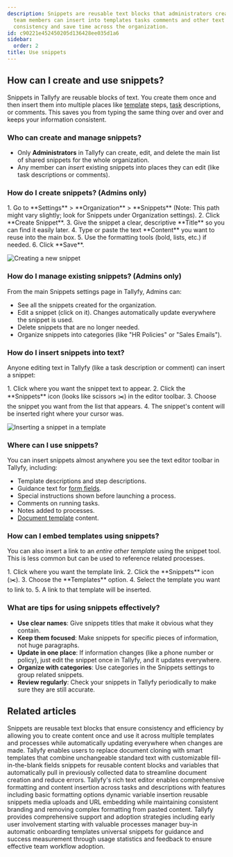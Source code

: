 ```yaml
---
description: Snippets are reusable text blocks that administrators create once and
  team members can insert into templates tasks comments and other text areas to maintain
  consistency and save time across the organization.
id: c90221e452450205d136428ee035d1a6
sidebar:
  order: 2
title: Use snippets
---
```



## How can I create and use snippets?

Snippets in Tallyfy are reusable blocks of text. You create them once and then insert them into multiple places like [template](/products/pro/documenting/templates/) steps, [task](/products/pro/tracking-and-tasks/tasks/) descriptions, or comments. This saves you from typing the same thing over and over and keeps your information consistent.

### Who can create and manage snippets?
- Only **Administrators** in Tallyfy can create, edit, and delete the main list of shared snippets for the whole organization.
- Any member can *insert* existing snippets into places they can edit (like task descriptions or comments).

### How do I create snippets? (Admins only)

<Steps>
1. Go to **Settings** > **Organization** > **Snippets** (Note: This path might vary slightly; look for Snippets under Organization settings).
2. Click **Create Snippet**.
3. Give the snippet a clear, descriptive **Title** so you can find it easily later.
4. Type or paste the text **Content** you want to reuse into the main box.
5. Use the formatting tools (bold, lists, etc.) if needed.
6. Click **Save**.
</Steps>

![Creating a new snippet](https://screenshots.tallyfy.com/tallyfy%2Fpro%2Fdesktop-light-create-snippet1701483433378.png)

### How do I manage existing snippets? (Admins only)

From the main Snippets settings page in Tallyfy, Admins can:
- See all the snippets created for the organization.
- Edit a snippet (click on it). Changes automatically update everywhere the snippet is used.
- Delete snippets that are no longer needed.
- Organize snippets into categories (like "HR Policies" or "Sales Emails").

### How do I insert snippets into text?

Anyone editing text in Tallyfy (like a task description or comment) can insert a snippet:

<Steps>
1. Click where you want the snippet text to appear.
2. Click the **Snippets** icon (looks like scissors ✂️) in the editor toolbar.
3. Choose the snippet you want from the list that appears.
4. The snippet's content will be inserted right where your cursor was.
</Steps>

![Inserting a snippet in a template](https://screenshots.tallyfy.com/tallyfy%2Fpro%2Fdesktop-light-insert-snippet-in-template-example.png)

### Where can I use snippets?

You can insert snippets almost anywhere you see the text editor toolbar in Tallyfy, including:

- Template descriptions and step descriptions.
- Guidance text for [form fields](/products/pro/tracking-and-tasks/tasks/what-are-form-fields-in-tallyfy/).
- Special instructions shown before launching a process.
- Comments on running tasks.
- Notes added to processes.
- [Document template](/products/pro/documenting/documents/) content.

### How can I embed templates using snippets?

You can also insert a link to an *entire other template* using the snippet tool. This is less common but can be used to reference related processes.

<Steps>
1. Click where you want the template link.
2. Click the **Snippets** icon (✂️).
3. Choose the **Templates** option.
4. Select the template you want to link to.
5. A link to that template will be inserted.
</Steps>

### What are tips for using snippets effectively?

- **Use clear names**: Give snippets titles that make it obvious what they contain.
- **Keep them focused**: Make snippets for specific pieces of information, not huge paragraphs.
- **Update in one place**: If information changes (like a phone number or policy), just edit the snippet once in Tallyfy, and it updates everywhere.
- **Organize with categories**: Use categories in the Snippets settings to group related snippets.
- **Review regularly**: Check your snippets in Tallyfy periodically to make sure they are still accurate.


## Related articles
<CardGrid>
<LinkTitleCard header="<b>Templates > Snippets</b>" href="/products/pro/documenting/templates/snippets/" > Snippets are reusable text blocks that ensure consistency and efficiency by allowing you to create content once and use it across multiple templates and processes while automatically updating everywhere when changes are made. </LinkTitleCard>
<LinkTitleCard header="<b>Features > Fill in the blanks</b>" href="/products/pro/tutorials/features/fill-in-the-blanks/" > Tallyfy enables users to replace document cloning with smart templates that combine unchangeable standard text with customizable fill-in-the-blank fields snippets for reusable content blocks and variables that automatically pull in previously collected data to streamline document creation and reduce errors. </LinkTitleCard>
<LinkTitleCard header="<b>Edit Task > The rich text editor</b>" href="/products/pro/tracking-and-tasks/tasks/edit-task/how-can-i-use-tallyfys-rich-text-editor-for-tasks/" > Tallyfy's rich text editor enables comprehensive formatting and content insertion across tasks and descriptions with features including basic formatting options dynamic variable insertion reusable snippets media uploads and URL embedding while maintaining consistent branding and removing complex formatting from pasted content. </LinkTitleCard>
<LinkTitleCard header="<b>Miscellaneous > Support</b>" href="/products/pro/miscellaneous/support/" > Tallyfy provides comprehensive support and adoption strategies including early user involvement starting with valuable processes manager buy-in automatic onboarding templates universal snippets for guidance and success measurement through usage statistics and feedback to ensure effective team workflow adoption. </LinkTitleCard>
</CardGrid>